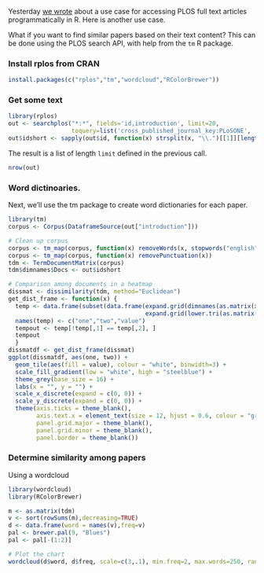 Yesterday [we wrote](http://ropensci.org/blog/oaweek-rplos-1) about a use case for accessing PLOS full text articles programmatically in R. Here is another use case. 

What if you want to find similar papers based on their text content?  This can be done using the PLOS search API, with help from the `tm` R package.

### Install rplos from CRAN

```r
install.packages(c("rplos","tm","wordcloud","RColorBrewer"))
```

### Get some text

```r
library(rplos)
out <- searchplos("*:*", fields='id,introduction', limit=20,
                  toquery=list('cross_published_journal_key:PLoSONE', 'doc_type:full'))
out$idshort <- sapply(out$id, function(x) strsplit(x, "\\.")[[1]][length(strsplit(x, "\\.")[[1]])], USE.NAMES=FALSE)
```

The result is a list of length `limit` defined in the previous call. 

```r
nrow(out)
```


### Word dictinoaries.

Next, we'll use the tm package to create word dictionaries for each paper. 

```r
library(tm)
corpus <- Corpus(DataframeSource(out["introduction"]))

# Clean up corpus
corpus <- tm_map(corpus, function(x) removeWords(x, stopwords("english")))
corpus <- tm_map(corpus, function(x) removePunctuation(x))
tdm <- TermDocumentMatrix(corpus)
tdm$dimnames$Docs <- out$idshort

# Comparison among documents in a heatmap
dissmat <- dissimilarity(tdm, method="Euclidean")
get_dist_frame <- function(x) {
  temp <- data.frame(subset(data.frame(expand.grid(dimnames(as.matrix(x))), 
                                       expand.grid(lower.tri(as.matrix(x)))), Var1.1 == "TRUE")[,-3], as.vector(x))	
  names(temp) <- c("one","two","value")
  tempout <- temp[!temp[,1] == temp[,2], ]
  tempout
  }
dissmatdf <- get_dist_frame(dissmat)
ggplot(dissmatdf, aes(one, two)) +
  geom_tile(aes(fill = value), colour = "white", binwidth=3) + 
  scale_fill_gradient(low = "white", high = "steelblue") +
  theme_grey(base_size = 16) + 
  labs(x = "", y = "") + 
  scale_x_discrete(expand = c(0, 0)) +
  scale_y_discrete(expand = c(0, 0)) +
  theme(axis.ticks = theme_blank(), 
        axis.text.x = element_text(size = 12, hjust = 0.6, colour = "grey50", angle=90),
        panel.grid.major = theme_blank(),
        panel.grid.minor = theme_blank(),
        panel.border = theme_blank())
```

### Determine similarity among papers

Using a wordcloud

```r
library(wordcloud)
library(RColorBrewer)

m <- as.matrix(tdm)
v <- sort(rowSums(m),decreasing=TRUE)
d <- data.frame(word = names(v),freq=v)
pal <- brewer.pal(9, "Blues")
pal <- pal[-(1:2)]

# Plot the chart
wordcloud(d$word, d$freq, scale=c(3,.1), min.freq=2, max.words=250, random.order=FALSE, rot.per=.2, colors=pal)
```